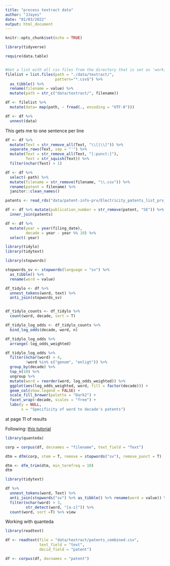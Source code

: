 ```yaml
---
title: "process textract data"
author: "JJayes"
date: "01/03/2022"
output: html_document
---
```


```r
knitr::opts_chunk$set(echo = TRUE)
```

```r
library(tidyverse)
```

```r
require(data.table)


#Get a list with all csv files from the directory that is set as 'working directory'
filelist = list.files(path = "./data/textract/",
                      pattern="*.csv$") %>% 
  as_tibble() %>% 
  rename(filename = value) %>% 
  mutate(path = str_c("data/textract/", filename))

df <- filelist %>% 
  mutate(data= map(path, ~ fread(., encoding = "UTF-8")))

df <- df %>% 
  unnest(data)

```

This gets me to one sentence per line

```r
df <- df %>% 
  mutate(Text = str_remove_all(Text, "\\[|\\]")) %>% 
  separate_rows(Text, sep = "'") %>% 
  mutate(Text = str_remove_all(Text, "[:punct:]"),
         Text = str_squish(Text)) %>% 
  filter(nchar(Text) > 1)

df <- df %>%
  select(-path) %>%
  mutate(filename = str_remove(filename, "\\.csv")) %>%
  rename(patent = filename) %>%
  janitor::clean_names()
```

```r
patents <- read_rds("data/patent-info-prv/Electricity_patents_list_prv_19-01-22.rds")

df <- df %>% mutate(publication_number = str_remove(patent, "SE")) %>% 
  inner_join(patents)

df <- df %>% 
  mutate(year = year(filing_date),
         decade = year - year %% 10) %>% 
  select(-year)
```


```r
library(tidylo)
library(tidytext)

library(stopwords)

stopwords_sv <- stopwords(language = "sv") %>% 
  as_tibble() %>% 
  rename(word = value)

df_tidylo <- df %>% 
  unnest_tokens(word, text) %>% 
  anti_join(stopwords_sv)


df_tidylo_counts <- df_tidylo %>% 
  count(word, decade, sort = T)

df_tidylo_log_odds <- df_tidylo_counts %>%
  bind_log_odds(decade, word, n) 

df_tidylo_log_odds %>%
  arrange(-log_odds_weighted)

df_tidylo_log_odds %>%
  filter(nchar(word) > 4,
         !word %in% c("genom", "enligt")) %>% 
  group_by(decade) %>%
  top_n(10) %>%
  ungroup %>%
  mutate(word = reorder(word, log_odds_weighted)) %>%
  ggplot(aes(log_odds_weighted, word, fill = factor(decade))) +
  geom_col(show.legend = FALSE) +
  scale_fill_brewer(palette = "Dark2") +
  facet_wrap(~decade, scales = "free") +
  labs(y = NULL,
       x = "Specificity of word to decade's patents") 
```




at page 11 of results

Following: [this tutorial](https://www.youtube.com/watch?v=7z7U7ORFWQM)

```r
library(quanteda)

corp = corpus(df, docnames = "filename", text_field = "Text")

dtm = dfm(corp, stem = T, remove = stopwords("sv"), remove_punct = T)

dtm <- dfm_trim(dtm, min_termfreq = 10)
dtm
```

```r
library(tidytext)

df %>% 
  unnest_tokens(word, Text) %>%
  anti_join(stopwords("sv") %>% as_tibble() %>% rename(word = value)) %>% 
  filter(nchar(word) > 3,
         str_detect(word, "[a-z]")) %>% 
  count(word, sort =T) %>% view
```




Working with quanteda

```r
library(readtext)

df <- readtext(file = "data/textract/patents_combined.csv", 
               text_field = "text",
               docid_field = "patent")

df <- corpus(df, docnames = "patent")
```


